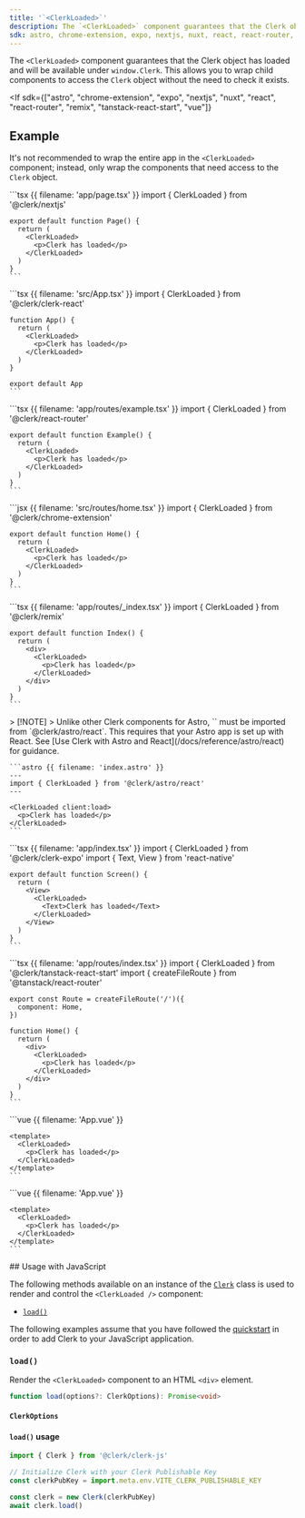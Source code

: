 ```yaml
---
title: '`<ClerkLoaded>`'
description: The `<ClerkLoaded>` component guarantees that the Clerk object has loaded and will be available under `window.Clerk`. This allows you to wrap child components to access the Clerk object without the need to check it exists.
sdk: astro, chrome-extension, expo, nextjs, nuxt, react, react-router, remix, tanstack-react-start, vue, js-frontend
---
```


The `<ClerkLoaded>` component guarantees that the Clerk object has loaded and will be available under `window.Clerk`. This allows you to wrap child components to access the `Clerk` object without the need to check it exists.

<If
  sdk={["astro", "chrome-extension", "expo", "nextjs", "nuxt", "react", "react-router", "remix", "tanstack-react-start", "vue"]}
>
  ## Example

  It's not recommended to wrap the entire app in the `<ClerkLoaded>` component; instead, only wrap the components that need access to the `Clerk` object.

  <If sdk="nextjs">
    ```tsx {{ filename: 'app/page.tsx' }}
    import { ClerkLoaded } from '@clerk/nextjs'

    export default function Page() {
      return (
        <ClerkLoaded>
          <p>Clerk has loaded</p>
        </ClerkLoaded>
      )
    }
    ```
  </If>

  <If sdk="react">
    ```tsx {{ filename: 'src/App.tsx' }}
    import { ClerkLoaded } from '@clerk/clerk-react'

    function App() {
      return (
        <ClerkLoaded>
          <p>Clerk has loaded</p>
        </ClerkLoaded>
      )
    }

    export default App
    ```
  </If>

  <If sdk="react-router">
    ```tsx {{ filename: 'app/routes/example.tsx' }}
    import { ClerkLoaded } from '@clerk/react-router'

    export default function Example() {
      return (
        <ClerkLoaded>
          <p>Clerk has loaded</p>
        </ClerkLoaded>
      )
    }
    ```
  </If>

  <If sdk="chrome-extension">
    ```jsx {{ filename: 'src/routes/home.tsx' }}
    import { ClerkLoaded } from '@clerk/chrome-extension'

    export default function Home() {
      return (
        <ClerkLoaded>
          <p>Clerk has loaded</p>
        </ClerkLoaded>
      )
    }
    ```
  </If>

  <If sdk="remix">
    ```tsx {{ filename: 'app/routes/_index.tsx' }}
    import { ClerkLoaded } from '@clerk/remix'

    export default function Index() {
      return (
        <div>
          <ClerkLoaded>
            <p>Clerk has loaded</p>
          </ClerkLoaded>
        </div>
      )
    }
    ```
  </If>

  <If sdk="astro">
    > [!NOTE]
    > Unlike other Clerk components for Astro, `<ClerkLoaded>` must be imported from `@clerk/astro/react`. This requires that your Astro app is set up with React. See [Use Clerk with Astro and React](/docs/reference/astro/react) for guidance.

    ```astro {{ filename: 'index.astro' }}
    ---
    import { ClerkLoaded } from '@clerk/astro/react'
    ---

    <ClerkLoaded client:load>
      <p>Clerk has loaded</p>
    </ClerkLoaded>
    ```
  </If>

  <If sdk="expo">
    ```tsx {{ filename: 'app/index.tsx' }}
    import { ClerkLoaded } from '@clerk/clerk-expo'
    import { Text, View } from 'react-native'

    export default function Screen() {
      return (
        <View>
          <ClerkLoaded>
            <Text>Clerk has loaded</Text>
          </ClerkLoaded>
        </View>
      )
    }
    ```
  </If>

  <If sdk="tanstack-react-start">
    ```tsx {{ filename: 'app/routes/index.tsx' }}
    import { ClerkLoaded } from '@clerk/tanstack-react-start'
    import { createFileRoute } from '@tanstack/react-router'

    export const Route = createFileRoute('/')({
      component: Home,
    })

    function Home() {
      return (
        <div>
          <ClerkLoaded>
            <p>Clerk has loaded</p>
          </ClerkLoaded>
        </div>
      )
    }
    ```
  </If>

  <If sdk="vue">
    ```vue {{ filename: 'App.vue' }}
    <script setup lang="ts">
    import { ClerkLoaded } from '@clerk/vue'
    </script>

    <template>
      <ClerkLoaded>
        <p>Clerk has loaded</p>
      </ClerkLoaded>
    </template>
    ```
  </If>

  <If sdk="nuxt">
    ```vue {{ filename: 'App.vue' }}
    <script setup lang="ts">
    // Components are automatically imported
    </script>

    <template>
      <ClerkLoaded>
        <p>Clerk has loaded</p>
      </ClerkLoaded>
    </template>
    ```
  </If>
</If>

<If sdk="js-frontend">
  ## Usage with JavaScript

  The following methods available on an instance of the [`Clerk`](/docs/reference/javascript/clerk) class is used to render and control the `<ClerkLoaded />` component:

  - [`load()`](#load)

  The following examples assume that you have followed the [quickstart](/docs/js-frontend/getting-started/quickstart) in order to add Clerk to your JavaScript application.

  ### `load()`

  Render the `<ClerkLoaded>` component to an HTML `<div>` element.

  ```typescript
  function load(options?: ClerkOptions): Promise<void>
  ```

  #### `ClerkOptions`

  <Include src="_partials/javascript/clerk-options" />

  #### `load()` usage

  ```js {{ filename: 'main.js', mark: [7] }}
  import { Clerk } from '@clerk/clerk-js'

  // Initialize Clerk with your Clerk Publishable Key
  const clerkPubKey = import.meta.env.VITE_CLERK_PUBLISHABLE_KEY

  const clerk = new Clerk(clerkPubKey)
  await clerk.load()
  ```
</If>
